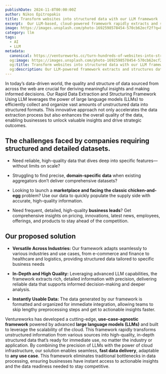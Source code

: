 ```yaml
---
publishDate: 2024-11-8T00:00:00Z
author: Nikos Epitropakis
title: Transform websites into structured data with our LLM framework
excerpt:  Our LLM-based, cloud-powered framework rapidly extracts and structures data from millions of sites, delivering detailed, ready-to-use data for any use case
image: https://images.unsplash.com/photo-1692598578454-570cb62ecf2f?q=80&w=2859&auto=format&fit=crop&ixlib=rb-4.0.3&ixid=M3wxMjA3fDB8MHxwaG90by1wYWdlfHx8fGVufDB8fHx8fA%3D%3D
category: llm
tags:
  - AI
  - LLM
metadata:
  canonical: https://ventureworks.cc/turn-hundreds-of-websites-into-structured-data-using-our-llm-powered-framework
  og:image: https://images.unsplash.com/photo-1692598578454-570cb62ecf2f?q=80&w=2859&auto=format&fit=crop&ixlib=rb-4.0.3&ixid=M3wxMjA3fDB8MHxwaG90by1wYWdlfHx8fGVufDB8fHx8fA%3D%3D
  og:title: Transform websites into structured data with our LLM framework
  og:description: Our LLM-powered framework extracts and structures data rapidly from millions of sites, providing ready-to-use data for any business need.
---
```


In today’s data-driven world, the quality and structure of data sourced from across the web are crucial for deriving meaningful insights and making informed decisions. Our Rapid Data Extraction and Structuring Framework Using LLM leverages the power of large language models (LLMs) to efficiently collect and organize vast amounts of unstructured data into structured formats. This innovative approach not only accelerates the data extraction process but also enhances the overall quality of the data, enabling businesses to unlock valuable insights and drive strategic outcomes.


## The challenges faced by companies requiring structured and detailed datasets.

- Need reliable, high-quality data that dives deep into specific features—without limits on scale?

- Struggling to find precise, **domain-specific data** when existing aggregators don’t deliver comprehensive datasets?

- Looking to launch a **marketplace and facing the classic chicken-and-egg** problem? Use our data to quickly populate the supply side with accurate, high-quality information.

- Need frequent, detailed, high-quality **business leads**? Get comprehensive insights on pricing, innovations, latest news, employees, offerings, and products to stay ahead of the competition.


## Our proposed solution

- **Versatile Across Industries:** Our framework adapts seamlessly to various industries and use cases, from e-commerce and finance to healthcare and logistics, providing structured data tailored to specific business needs

- **In-Depth and High Quality:** Leveraging advanced LLM capabilities, the framework extracts rich, detailed information with precision, delivering reliable data that supports informed decision-making and deeper analysis.

- **Instantly Usable Data:** The data generated by our framework is formatted and organized for immediate integration, allowing teams to skip lengthy preprocessing steps and get to actionable insights faster.


Ventureworks has developed a cutting-edge, **use-case-agnostic framework** powered by advanced **large language models (LLMs)** and built to leverage the scalability of the cloud. This framework rapidly transforms unstructured information from various sources into high-quality, in-depth structured data that’s ready for immediate use, no matter the industry or application. By combining the precision of LLMs with the power of cloud infrastructure, our solution enables seamless, **fast data delivery**, adaptable to **any use case**. This framework eliminates traditional bottlenecks in data processing, ensuring businesses have instant access to actionable insights and the data readiness needed to stay competitive.






